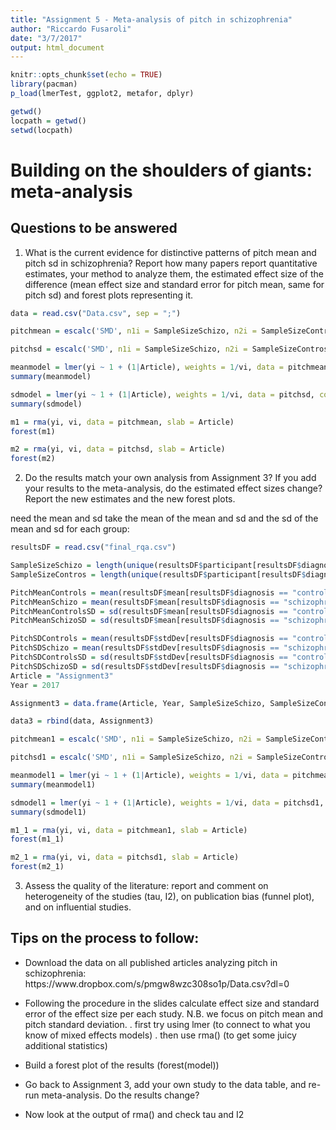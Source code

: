 ```yaml
---
title: "Assignment 5 - Meta-analysis of pitch in schizophrenia"
author: "Riccardo Fusaroli"
date: "3/7/2017"
output: html_document
---
```


```r
knitr::opts_chunk$set(echo = TRUE)
library(pacman)
p_load(lmerTest, ggplot2, metafor, dplyr)
```

```r
getwd()
locpath = getwd()
setwd(locpath)
```

# Building on the shoulders of giants: meta-analysis

## Questions to be answered

1. What is the current evidence for distinctive patterns of pitch mean and pitch sd in schizophrenia? Report how many papers report quantitative estimates, your method to analyze them, the estimated effect size of the difference (mean effect size and standard error for pitch mean, same for pitch sd) and forest plots representing it. 

```r
data = read.csv("Data.csv", sep = ";")
```

```r
pitchmean = escalc('SMD', n1i = SampleSizeSchizo, n2i = SampleSizeContros, m1i = PitchMeanSchizo, m2i = PitchMeanControls, sd1i = PitchMeanSchizoSD, sd2i = PitchMeanControlsSD, data = data)

pitchsd = escalc('SMD', n1i = SampleSizeSchizo, n2i = SampleSizeContros, m1i = PitchSDSchizo, m2i = PitchSDControls, sd1i = PitchSDSchizoSD, sd2i = PitchSDControlsSD, data = data)

```

```r
meanmodel = lmer(yi ~ 1 + (1|Article), weights = 1/vi, data = pitchmean, control = lmerControl(check.nobs.vs.nlev = "ignore", check.nobs.vs.nRE = "ignore"))
summary(meanmodel)

sdmodel = lmer(yi ~ 1 + (1|Article), weights = 1/vi, data = pitchsd, control = lmerControl(check.nobs.vs.nlev = "ignore", check.nobs.vs.nRE = "ignore"))
summary(sdmodel)
```

```r
m1 = rma(yi, vi, data = pitchmean, slab = Article)
forest(m1)

m2 = rma(yi, vi, data = pitchsd, slab = Article)
forest(m2) 
```


2. Do the results match your own analysis from Assignment 3? If you add your results to the meta-analysis, do the estimated effect sizes change? Report the new estimates and the new forest plots.

need the mean and sd
take the mean of the mean and sd 
and the sd of the mean and sd
for each group:

```r
resultsDF = read.csv("final_rqa.csv")

SampleSizeSchizo = length(unique(resultsDF$participant[resultsDF$diagnosis == "schizophrenia"]))
SampleSizeContros = length(unique(resultsDF$participant[resultsDF$diagnosis == "control"]))

PitchMeanControls = mean(resultsDF$mean[resultsDF$diagnosis == "control"])
PitchMeanSchizo = mean(resultsDF$mean[resultsDF$diagnosis == "schizophrenia"])
PitchMeanControlsSD = sd(resultsDF$mean[resultsDF$diagnosis == "control"])
PitchMeanSchizoSD = sd(resultsDF$mean[resultsDF$diagnosis == "schizophrenia"])

PitchSDControls = mean(resultsDF$stdDev[resultsDF$diagnosis == "control"])
PitchSDSchizo = mean(resultsDF$stdDev[resultsDF$diagnosis == "schizophrenia"])
PitchSDControlsSD = sd(resultsDF$stdDev[resultsDF$diagnosis == "control"])
PitchSDSchizoSD = sd(resultsDF$stdDev[resultsDF$diagnosis == "schizophrenia"])
Article = "Assignment3"
Year = 2017

Assignment3 = data.frame(Article, Year, SampleSizeSchizo, SampleSizeContros, PitchMeanControls, PitchMeanControlsSD, PitchMeanSchizo, PitchMeanSchizoSD, PitchSDControls, PitchSDControlsSD, PitchSDSchizo, PitchSDSchizoSD)

data3 = rbind(data, Assignment3)
```

```r
pitchmean1 = escalc('SMD', n1i = SampleSizeSchizo, n2i = SampleSizeContros, m1i = PitchMeanSchizo, m2i = PitchMeanControls, sd1i = PitchMeanSchizoSD, sd2i = PitchMeanControlsSD, data = data3)

pitchsd1 = escalc('SMD', n1i = SampleSizeSchizo, n2i = SampleSizeContros, m1i = PitchSDSchizo, m2i = PitchSDControls, sd1i = PitchSDSchizoSD, sd2i = PitchSDControlsSD, data = data3)

```

```r
meanmodel1 = lmer(yi ~ 1 + (1|Article), weights = 1/vi, data = pitchmean1, control = lmerControl(check.nobs.vs.nlev = "ignore", check.nobs.vs.nRE = "ignore"))
summary(meanmodel1)

sdmodel1 = lmer(yi ~ 1 + (1|Article), weights = 1/vi, data = pitchsd1, control = lmerControl(check.nobs.vs.nlev = "ignore", check.nobs.vs.nRE = "ignore"))
summary(sdmodel1)
```

```r
m1_1 = rma(yi, vi, data = pitchmean1, slab = Article)
forest(m1_1)

m2_1 = rma(yi, vi, data = pitchsd1, slab = Article)
forest(m2_1) 
```
3. Assess the quality of the literature: report and comment on heterogeneity of the studies (tau, I2), on publication bias (funnel plot), and on influential studies.

## Tips on the process to follow:

- Download the data on all published articles analyzing pitch in schizophrenia: https://www.dropbox.com/s/pmgw8wzc308so1p/Data.csv?dl=0
- Following the procedure in the slides calculate effect size and standard error of the effect size per each study. N.B. we focus on pitch mean and pitch standard deviation.
 . first try using lmer (to connect to what you know of mixed effects models)
 . then use rma() (to get some juicy additional statistics)

- Build a forest plot of the results (forest(model))
 
- Go back to Assignment 3, add your own study to the data table, and re-run meta-analysis. Do the results change?

- Now look at the output of rma() and check tau and I2
